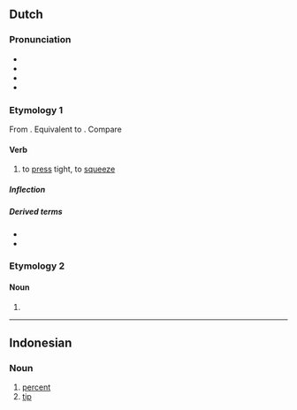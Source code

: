 ==Dutch==

===Pronunciation===
* {{IPA|lang=nl|/ˈpɛrsə(n)/}}
* {{audio|Nl-persen.ogg|Audio|lang=nl}}
* {{hyphenation|lang=nl|per|sen}}
* {{rhymes|ɛrsən|lang=nl}}

===Etymology 1===
From {{inh|nl|dum|persen}}. Equivalent to {{affix|nl|pers|-en|id2=denominative}}. Compare {{cog|en|pierce}}

====Verb====
{{nl-verb}}

# to [[press]] tight, to [[squeeze]]

=====Inflection=====
{{nl-conj-wk|pers}}

=====Derived terms=====
* {{l|nl|afpersen}}
* {{l|nl|perslucht}}

===Etymology 2===
{{nonlemma}}

====Noun====
{{head|nl|noun plural form}}

# {{nl-noun form of|pl|pers}}

----

==Indonesian==

===Noun===
{{id-noun}}

# [[percent]]
# [[tip]]
